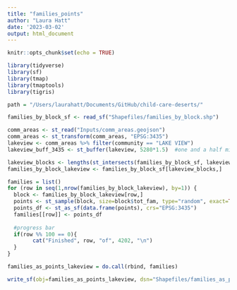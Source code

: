 ```yaml
---
title: "families_points"
author: "Laura Hatt"
date: '2023-03-02'
output: html_document
---
```


```r
knitr::opts_chunk$set(echo = TRUE)
```

```r
library(tidyverse)
library(sf)
library(tmap)
library(tmaptools)
library(tigris)

path = "/Users/laurahatt/Documents/GitHub/child-care-deserts/"
```

```r
families_by_block_sf <- read_sf("Shapefiles/families_by_block.shp")
```

```r
comm_areas <- st_read("Inputs/comm_areas.geojson")
comm_areas <- st_transform(comm_areas, "EPSG:3435")
lakeview <- comm_areas %>% filter(community == "LAKE VIEW")
lakeview_buff_3435 <- st_buffer(lakeview, 5280*1.5)  #one and a half mile buffer
```

```r
lakeview_blocks <- lengths(st_intersects(families_by_block_sf, lakeview_buff_3435)) > 0 
families_by_block_lakeview <- families_by_block_sf[lakeview_blocks,]
```

```r
families = list()
for (row in seq(1,nrow(families_by_block_lakeview), by=1)) {
  block <- families_by_block_lakeview[row,]
  points <- st_sample(block, size=block$tot_fam, type="random", exact=TRUE)
  points_df <- st_as_sf(data.frame(points), crs="EPSG:3435")
  families[[row]] <- points_df
  
  #progress bar
  if(row %% 100 == 0){
		cat("Finished", row, "of", 4202, "\n")
  }
}

families_as_points_lakeview = do.call(rbind, families)
```

```r
write_sf(obj=families_as_points_lakeview, dsn="Shapefiles/families_as_points_lakeview.shp")
```





